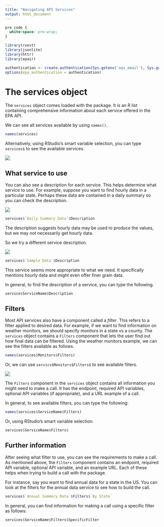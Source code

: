 ```yaml
---
title: "Navigating API Services"
output: html_document
---
```


```css
pre code {
  white-space: pre-wrap;
}
```

```r
library(rvest)
library(jsonlite)
library(httr)
library(epair)
```

```r
authentication <- create.authentication(Sys.getenv('aqs_email'), Sys.getenv('aqs_api_key'))
options(epa_authentication = authentication)
```

# The services object

The `services` object comes loaded with the package. It is an R list containing comprehensive information about each service offered in the EPA API. 

We can see all services available by using `names()`.

```r
names(services)
```

Alternatively, using RStudio's smart variable selection, you can type `services$`
to see the available services. 

![](/Users/madylawrence/epair/vignettes/img/making_first_call/service_selection.png)

## What service to use

You can also see a description for each service. This helps determine what service to use. For example, suppose you want to find hourly data in a particular state. Perhaps these data are contained in a daily summary so you can check the description. 

![](/Users/madylawrence/epair/vignettes/img/services/daily_description.png)

```r
services$`Daily Summary Data`$Description
```
The description suggests hourly data may be used to produce the values, but we may not necessarily get hourly data. 

So we try a different service description. 

![](/Users/madylawrence/epair/vignettes/img/services/sample_description.png)

```r
services$`Sample Data`$Description
```
This service seems more appropriate to what we need. It specifically mentions hourly data and might even offer finer grain data. 

In general, to find the description of a service, you can type the following. 

```r
service$ServiceName$Description
```

## Filters

Most API services also have a component called a *filter*. This refers to a filter applied to desired data. 
For example, if we want to find information on weather monitors, we should specify monitors in a state vs a county. The `services` object contains a `Filters` component that lets the user find out how final data can be filtered. Using the weather monitors example, we can see the filters available as follows.

```r
names(services$Monitors$Filters)
```

Or, we can use `servics$Monitors$Filters$` to see available filters.

![](/Users/madylawrence/epair/vignettes/img/services/monitor_filters.png)

The `Filters` component in the `services` object contains all information you might need to make a call. It has the endpoint, required API variables, optional API variables (if appropriate), and a URL example of a call. 

In general, to see available filters, you can type the following: 

```r
names(services$ServiceName$Filters)
```

Or, using RStudio's smart variable selection:

```r
services$ServiceName$Filters$
```

## Further information

After seeing what filter to use, you can see the requirements to make a call. As mentioned above, the `Filters` component contains an endpoint, required API variable, optional API variable, and an example URL. Each of these helps when trying to build a call with the package. 

For instance, say you want to find annual data for a state in the US. You can look at the filters for the annual data service to see how to build the call. 

```r
services$`Annual Summary Data`$Filters$`By State`
```

In general, you can find information for making a call using a specific filter 
as follows:

```r
services$ServiceName$Filters$SpecificFilter
```